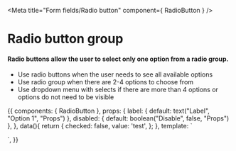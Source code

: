 
<Meta title="Form fields/Radio button" component={ RadioButton } />

# Radio button group

#### Radio buttons allow the user to select only one option from a radio group.
- Use radio buttons when the user needs to see all available options
- Use radio group when there are 2-4 options to choose from
- Use dropdown menu with selects if there are more than 4 options or options do not need to be visible

<Props of={RadioButton} />

<Preview>
  <Story name="Radio group">
    {{
      components: {
        RadioButton
      },
      props: {
        label: {
          default: text("Label", "Option 1", "Props")
        },
        disabled: {
          default: boolean("Disable", false, "Props")
        },
      },
      data(){
        return {
          checked: false,
          value: 'test',
        };
      },
      template: `
        <div class="py-16 flex justify-center bg-gray-100">
        <ul>
          <RadioButton
            :name="name"
            :label="label"
            :value="value"
            :disabled="disabled"
            :required="required"
            v-model="checked"
          />
          <RadioButton
            label="Option 2"
            :name="name"
            value="b"
            :disabled="disabled"
            :required="required"
            v-model="checked"
          />
          <RadioButton
            label="Option 3"
            :name="name"
            value="c"
            :disabled="disabled"
            :required="required"
            v-model="checked"
          />
          <RadioButton
            label="Disabled"
            :name="name"
            value="d"
            disabled="disabled"
            :required="required"
            v-model="checked"
          />
          <ul>
        </div>`,
    }}
  </Story>
</Preview>
